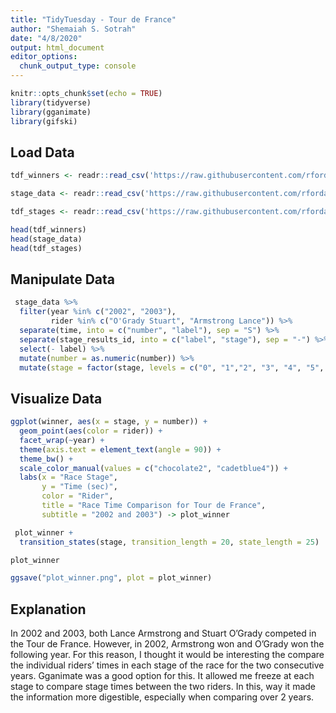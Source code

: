 ```yaml
---
title: "TidyTuesday - Tour de France"
author: "Shemaiah S. Sotrah"
date: "4/8/2020"
output: html_document
editor_options: 
  chunk_output_type: console
---
```


```r
knitr::opts_chunk$set(echo = TRUE)
library(tidyverse)
library(gganimate)
library(gifski)
```

## Load Data

```r
tdf_winners <- readr::read_csv('https://raw.githubusercontent.com/rfordatascience/tidytuesday/master/data/2020/2020-04-07/tdf_winners.csv')

stage_data <- readr::read_csv('https://raw.githubusercontent.com/rfordatascience/tidytuesday/master/data/2020/2020-04-07/stage_data.csv')

tdf_stages <- readr::read_csv('https://raw.githubusercontent.com/rfordatascience/tidytuesday/master/data/2020/2020-04-07/tdf_stages.csv')

head(tdf_winners)
head(stage_data)
head(tdf_stages)
```

## Manipulate Data

```r
 stage_data %>%
  filter(year %in% c("2002", "2003"),
         rider %in% c("O'Grady Stuart", "Armstrong Lance")) %>%
  separate(time, into = c("number", "label"), sep = "S") %>% 
  separate(stage_results_id, into = c("label", "stage"), sep = "-") %>%
  select(- label) %>%
  mutate(number = as.numeric(number)) %>%
  mutate(stage = factor(stage, levels = c("0", "1","2", "3", "4", "5", "6", "7", "8", "9", "10", "11", "12", "13", "14", "15", "16", "17", "18", "19", "20")))-> winner
```

## Visualize Data

```r
ggplot(winner, aes(x = stage, y = number)) +
  geom_point(aes(color = rider)) +
  facet_wrap(~year) +
  theme(axis.text = element_text(angle = 90)) +
  theme_bw() +
  scale_color_manual(values = c("chocolate2", "cadetblue4")) +
  labs(x = "Race Stage",
       y = "Time (sec)",
       color = "Rider",
       title = "Race Time Comparison for Tour de France",
       subtitle = "2002 and 2003") -> plot_winner

 plot_winner + 
  transition_states(stage, transition_length = 20, state_length = 25) 
```

```r
plot_winner

ggsave("plot_winner.png", plot = plot_winner)
```

## Explanation

In 2002 and 2003, both Lance Armstrong and Stuart O'Grady competed in the Tour de France. However, in 2002, Armstrong won and O'Grady won the following year. For this reason, I thought it would be interesting the compare the individual riders' times in each stage of the race for the two consecutive years. Gganimate was a good option for this. It allowed me freeze at each stage to compare stage times between the two riders. In this, way it made the information more digestible, especially when comparing over 2 years. 

